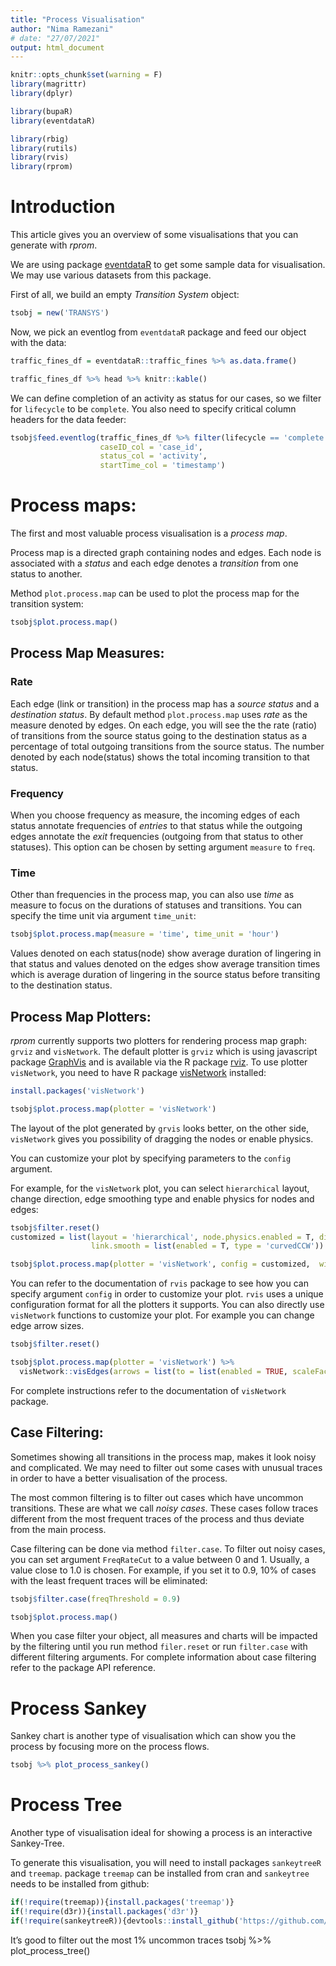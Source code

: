 ```yaml
---
title: "Process Visualisation"
author: "Nima Ramezani"
# date: "27/07/2021"
output: html_document
---
```


```r
knitr::opts_chunk$set(warning = F)
library(magrittr)
library(dplyr)

library(bupaR)
library(eventdataR)

library(rbig)
library(rutils)
library(rvis)
library(rprom)

```

# Introduction

This article gives you an overview of some visualisations that you can generate with *rprom*.

We are using 
package [eventdataR](https://cran.r-project.org/web/packages/eventdataR/index.html)
to get some sample data for visualisation.
We may use various datasets from this package.

First of all, we build an empty *Transition System* object:

```r
tsobj = new('TRANSYS')
```

Now, we pick an eventlog from `eventdataR` package and feed our object with the data:


```r

traffic_fines_df = eventdataR::traffic_fines %>% as.data.frame()

traffic_fines_df %>% head %>% knitr::kable()
```
We can define completion of an activity as status for our cases, 
so we filter for `lifecycle` to be `complete`.
You also need to specify critical column headers for the data feeder:

```r
tsobj$feed.eventlog(traffic_fines_df %>% filter(lifecycle == 'complete'), 
                    caseID_col = 'case_id', 
                    status_col = 'activity',
                    startTime_col = 'timestamp')
```


# Process maps:

The first and most valuable process visualisation is a *process map*. 

Process map is a directed graph containing nodes and edges. 
Each node is associated with a *status* and each edge denotes a *transition* from one status to another.

Method `plot.process.map` can be used to plot the process map for the transition system:

```r
tsobj$plot.process.map()
```

## Process Map Measures:

### Rate

Each edge (link or transition) in the process map has a *source status* and a *destination status*.
By default method `plot.process.map` uses *rate* as the measure denoted by edges. 
On each edge, 
you will see the the rate (ratio) of transitions from the source status going to the destination status 
as a percentage of total outgoing transitions from the source status.
The number denoted by each node(status) shows the total incoming transition to that status.

### Frequency 

When you choose frequency as measure, the incoming edges of each status annotate frequencies of *entries* to that status while the outgoing edges annotate the *exit* frequencies (outgoing from that status to other statuses). 
This option can be chosen by setting argument `measure` to `freq`.

### Time

Other than frequencies in the process map, you can also use *time* as measure to focus on the durations of statuses and transitions. You can specify the time unit via argument `time_unit`:

```r
tsobj$plot.process.map(measure = 'time', time_unit = 'hour')
```

Values denoted on each status(node) show average duration of lingering in that status and values denoted on the edges show average transition times which is average duration of lingering in the source status before transiting to the destination status.

## Process Map Plotters:

*rprom* currently supports two plotters for rendering process map graph: `grviz` and `visNetwork`. 
The default plotter is `grviz` which is using javascript package [GraphVis](http://www.graphviz.org) and is available via the R package [rviz](https://github.com/genpack/rvis).
To use plotter `visNetwork`, you need to have R package [visNetwork](https://datastorm-open.github.io/visNetwork/) installed:

```r
install.packages('visNetwork')
```

```r
tsobj$plot.process.map(plotter = 'visNetwork')
```

The layout of the plot generated by `grvis` looks better, on the other side, 
`visNetwork` gives you possibility of dragging the nodes or enable physics.

You can customize your plot by specifying parameters to the `config` argument.

For example, for the `visNetwork` plot, 
you can select `hierarchical` layout, change direction, edge smoothing type and enable physics for nodes and edges:

```r

tsobj$filter.reset()
customized = list(layout = 'hierarchical', node.physics.enabled = T, direction = 'left.right', 
                  link.smooth = list(enabled = T, type = 'curvedCCW'))

tsobj$plot.process.map(plotter = 'visNetwork', config = customized,  width = "800px", height = "1200px")
```


You can refer to the documentation of `rvis` package to see how you can specify argument `config` in order to customize your plot. 
`rvis` uses a unique configuration format for all the plotters it supports. 
You can also directly use `visNetwork` functions to customize your plot. 
For example you can change edge arrow sizes.

```r
tsobj$filter.reset()

tsobj$plot.process.map(plotter = 'visNetwork') %>% 
  visNetwork::visEdges(arrows = list(to = list(enabled = TRUE, scaleFactor = 1.5)))
```

For complete instructions refer to the documentation of `visNetwork` package.

## Case Filtering:

Sometimes showing all transitions in the process map, makes it look noisy and complicated.
We may need to filter out some cases with unusual traces in order to have a better
visualisation of the process.

The most common filtering is to filter out cases which have uncommon transitions.
These are what we call *noisy cases*. 
These cases follow traces different from the most frequent traces of the process and thus deviate from the main process.


Case filtering can be done via method `filter.case`. 
To filter out noisy cases, you can set argument `FreqRateCut` to a value between 0 and 1.
Usually, a value close to 1.0 is chosen. For example, if you set it to 0.9, 
10% of cases with the least frequent traces will be eliminated:

```r
tsobj$filter.case(freqThreshold = 0.9)

tsobj$plot.process.map()
```

When you case filter your object, all measures and charts will be impacted by the filtering until 
you run method `filer.reset` or run `filter.case` with different filtering arguments.
For complete information about case filtering refer to the package API reference.
<!-- todo:  -->
<!-- - Add a link to the API reference. -->
<!-- - Complete documentation for method filter.case -->

# Process Sankey

Sankey chart is another type of visualisation which can show you the process by 
focusing more on the process flows.

```r
tsobj %>% plot_process_sankey()
```


# Process Tree

Another type of visualisation ideal for showing a process is an interactive Sankey-Tree.

To generate this visualisation, you will need to install packages `sankeytreeR` and `treemap`.
package `treemap` can be installed from cran and `sankeytree` needs to be installed from github:
```r
if(!require(treemap)){install.packages('treemap')}
if(!require(d3r)){install.packages('d3r')}
if(!require(sankeytreeR)){devtools::install_github('https://github.com/timelyportfolio/sankeytree.git')}
```

It's good to filter out the most 1% uncommon traces 
tsobj %>% plot_process_tree()






